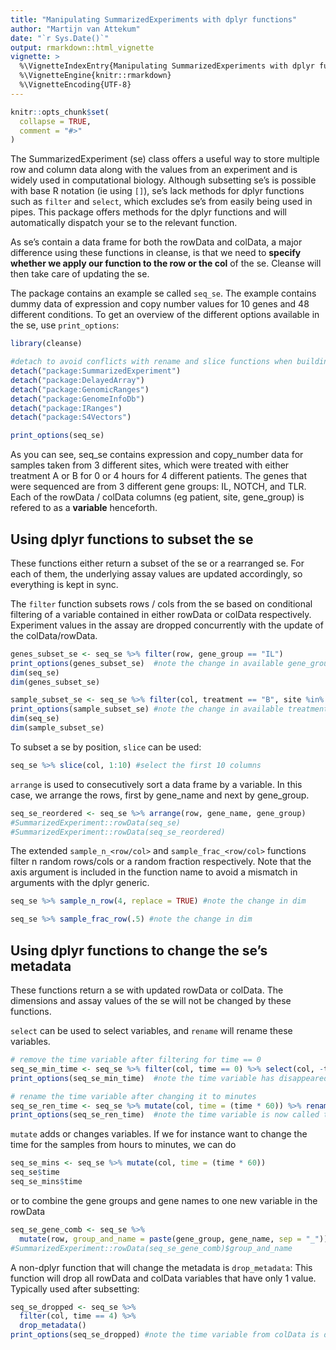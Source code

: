 ```yaml
---
title: "Manipulating SummarizedExperiments with dplyr functions"
author: "Martijn van Attekum"
date: "`r Sys.Date()`"
output: rmarkdown::html_vignette
vignette: >
  %\VignetteIndexEntry{Manipulating SummarizedExperiments with dplyr functions}
  %\VignetteEngine{knitr::rmarkdown}
  %\VignetteEncoding{UTF-8}
---
```


```r
knitr::opts_chunk$set(
  collapse = TRUE,
  comment = "#>"
)
```

The SummarizedExperiment (se) class offers a useful way to store multiple row and column
data along with the values from an experiment and is widely used in computational biology.
Although subsetting se's is possible with base R notation (ie using `[]`), se's lack methods
for dplyr functions such as `filter` and `select`, which excludes se's from easily being used in pipes.
This package offers methods for the dplyr functions and will automatically dispatch
your se to the relevant function.

As se's contain a data frame for both the rowData and colData, a major difference using
these functions in cleanse, is that we need to **specify whether we apply our function to
the row or the col** of the se. Cleanse will then take care of updating the se.

The package contains an example se called `seq_se`. The example contains
dummy data of expression and copy number values for 10 genes and 48 different conditions.
To get an overview of the different options available in the se, use `print_options`:
```r
library(cleanse)
```
```r
#detach to avoid conflicts with rename and slice functions when building vignettes
detach("package:SummarizedExperiment") 
detach("package:DelayedArray") 
detach("package:GenomicRanges") 
detach("package:GenomeInfoDb") 
detach("package:IRanges") 
detach("package:S4Vectors") 
```
```r
print_options(seq_se)
```
  
As you can see, seq_se contains expression and copy_number data for samples taken from
3 different sites, which were treated with either treatment A or B for 0 or 4 hours for 4
different patients. The genes that were sequenced are from 3 different gene groups:
IL, NOTCH, and TLR. Each of the rowData / colData columns (eg patient, site, gene_group)
is refered to as a **variable** henceforth.

## Using dplyr functions to subset the se
These functions either return a subset of the se or a rearranged se. For each of them,
the underlying assay values are updated accordingly, so everything is kept in sync.

The `filter` function subsets rows / cols from the se based on conditional filtering
of a variable contained in either rowData or colData respectively.
Experiment values in the assay are dropped concurrently with the update of the colData/rowData.
```r
genes_subset_se <- seq_se %>% filter(row, gene_group == "IL")
print_options(genes_subset_se)  #note the change in available gene_groups
dim(seq_se)
dim(genes_subset_se)

sample_subset_se <- seq_se %>% filter(col, treatment == "B", site %in% c("brain", "skin"))
print_options(sample_subset_se) #note the change in available treatments and sites
dim(seq_se)
dim(sample_subset_se)
```

To subset a se by position, `slice` can be used:
```r
seq_se %>% slice(col, 1:10) #select the first 10 columns
```

`arrange` is used to consecutively sort a data frame by a variable. In this case, 
we arrange the rows, first by gene_name and next by gene_group.
```r
seq_se_reordered <- seq_se %>% arrange(row, gene_name, gene_group)
#SummarizedExperiment::rowData(seq_se)
#SummarizedExperiment::rowData(seq_se_reordered)
```

The extended `sample_n_<row/col>` and `sample_frac_<row/col>` functions filter n 
random rows/cols or a random fraction respectively. Note that the axis argument is
included in the function name to avoid a mismatch in arguments with the dplyr generic.
```r
seq_se %>% sample_n_row(4, replace = TRUE) #note the change in dim

seq_se %>% sample_frac_row(.5) #note the change in dim
```

## Using dplyr functions to change the se's metadata
These functions return a se with updated rowData or colData. The dimensions and
assay values of the se will not be changed by these functions.

`select` can be used to select variables, and `rename` will rename these variables.
```r
# remove the time variable after filtering for time == 0
seq_se_min_time <- seq_se %>% filter(col, time == 0) %>% select(col, -time)
print_options(seq_se_min_time)  #note the time variable has disappeared from the colData

# rename the time variable after changing it to minutes
seq_se_ren_time <- seq_se %>% mutate(col, time = (time * 60)) %>% rename(col, time_mins = time)
print_options(seq_se_ren_time)  #note the time variable is now called time_mins
```

`mutate` adds or changes variables. If we for instance want to change the time for 
the samples from hours to minutes, we can do
```r
seq_se_mins <- seq_se %>% mutate(col, time = (time * 60))
seq_se$time
seq_se_mins$time
```
or to combine the gene groups and gene names to one new variable in the rowData
```r
seq_se_gene_comb <- seq_se %>% 
  mutate(row, group_and_name = paste(gene_group, gene_name, sep = "_"))
#SummarizedExperiment::rowData(seq_se_gene_comb)$group_and_name
```

A non-dplyr function that will change the metadata is `drop_metadata`: This function
will drop all rowData and colData variables that have only 1 value. Typically used
after subsetting:
```r
seq_se_dropped <- seq_se %>% 
  filter(col, time == 4) %>% 
  drop_metadata()
print_options(seq_se_dropped) #note the time variable from colData is dropped as all values were 4
```